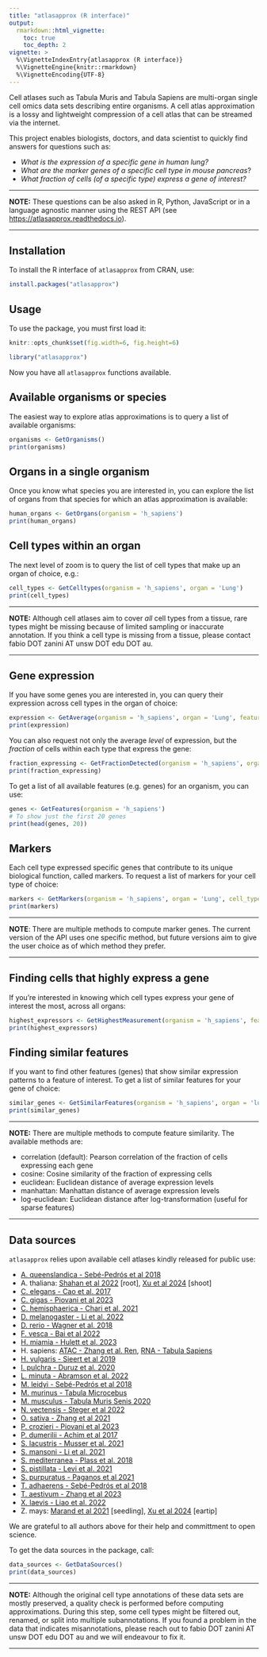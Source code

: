 ```yaml
---
title: "atlasapprox (R interface)"
output:
  rmarkdown::html_vignette:
    toc: true
    toc_depth: 2
vignette: >
  %\VignetteIndexEntry{atlasapprox (R interface)}
  %\VignetteEngine{knitr::rmarkdown}
  %\VignetteEncoding{UTF-8}
---
```


Cell atlases such as Tabula Muris and Tabula Sapiens are multi-organ single cell omics data sets describing entire organisms. A cell atlas approximation is a lossy and lightweight compression of a cell atlas that can be streamed via the internet.

This project enables biologists, doctors, and data scientist to quickly find answers for questions such as:

- *What is the expression of a specific gene in human lung?*
- *What are the marker genes of a specific cell type in mouse pancreas*?
- *What fraction of cells (of a specific type) express a gene of interest?*

***
**NOTE:** These questions can be also asked in R, Python, JavaScript or in a language agnostic manner using the REST API (see [https://atlasapprox.readthedocs.io](https://atlasapprox.readthedocs.io)).

***


## Installation
To install the R interface of `atlasapprox` from CRAN, use:
```r
install.packages("atlasapprox")
```

## Usage
To use the package, you must first load it:
```r
knitr::opts_chunk$set(fig.width=6, fig.height=6)
```

```r
library("atlasapprox")
```

Now you have all `atlasapprox` functions available.

## Available organisms or species
The easiest way to explore atlas approximations is to query a list of available organisms:

```r
organisms <- GetOrganisms()
print(organisms)
```

## Organs in a single organism
Once you know what species you are interested in, you can explore the list of organs from that species for which an atlas approximation is available:

```r
human_organs <- GetOrgans(organism = 'h_sapiens')
print(human_organs)
```

## Cell types within an organ
The next level of zoom is to query the list of cell types that make up an organ of choice, e.g.:

```r
cell_types <- GetCelltypes(organism = 'h_sapiens', organ = 'Lung')
print(cell_types)
```

***
**NOTE:** Although cell atlases aim to cover *all* cell types from a tissue, rare types might be missing because of limited sampling or inaccurate annotation. If you think a cell type is missing from a tissue, please contact fabio DOT zanini AT unsw DOT edu DOT au.

***

## Gene expression
If you have some genes you are interested in, you can query their expression across cell types in the organ of choice:

```r
expression <- GetAverage(organism = 'h_sapiens', organ = 'Lung', features = c('PTPRC', 'COL1A1'))
print(expression)
```

You can also request not only the average *level* of expression, but the *fraction* of cells within each type that express the gene:

```r
fraction_expressing <- GetFractionDetected(organism = 'h_sapiens', organ = 'Lung', features = c('PTPRC', 'COL1A1'))
print(fraction_expressing)
```

To get a list of all available features (e.g. genes) for an organism, you can use:

```r
genes <- GetFeatures(organism = 'h_sapiens')
# To show just the first 20 genes
print(head(genes, 20))
```

## Markers
Each cell type expressed specific genes that contribute to its unique biological function, called markers. To request a list of markers for your cell type of choice:

```r
markers <- GetMarkers(organism = 'h_sapiens', organ = 'Lung', cell_type = 'fibroblast', number = 5)
print(markers)
```

***
**NOTE**: There are multiple methods to compute marker genes. The current version of the API uses one specific method, but future versions aim to give the user choice as of which method they prefer.

***

## Finding cells that highly express a gene
If you're interested in knowing which cell types express your gene of interest the most, across all organs:

```r
highest_expressors <- GetHighestMeasurement(organism = 'h_sapiens', feature = 'PTPRC', number = 5)
print(highest_expressors)
```


## Finding similar features
If you want to find other features (genes) that show similar expression patterns to a feature of interest. To get a list of similar features for your gene of choice:
```r
similar_genes <- GetSimilarFeatures(organism = 'h_sapiens', organ = 'lung', feature = 'PTPRC', number = 5, method = 'correlation')
print(similar_genes)
```

***
**NOTE:** There are multiple methods to compute feature similarity. The available methods are:

- correlation (default): Pearson correlation of the fraction of cells expressing each gene
- cosine: Cosine similarity of the fraction of expressing cells 
- euclidean: Euclidean distance of average expression levels
- manhattan: Manhattan distance of average expression levels 
- log-euclidean: Euclidean distance after log-transformation (useful for sparse features)

***
## Data sources
`atlasapprox` relies upon available cell atlases kindly released for public use:

- [A. queenslandica - Sebé-Pedrós et al 2018](https://www.nature.com/articles/s41559-018-0575-6)
- A. thaliana: [Shahan et al 2022](https://www.sciencedirect.com/science/article/pii/S1534580722000338) [root], [Xu et al 2024](https://doi.org/10.1101/2024.03.04.583414) [shoot]
- [C. elegans - Cao et al. 2017](https://www.science.org/doi/10.1126/science.aam8940)
- [C. gigas - Piovani et al 2023](https://doi.org/10.1126/sciadv.adg6034)
- [C. hemisphaerica - Chari et al. 2021](https://www.science.org/doi/10.1126/sciadv.abh1683)
- [D. melanogaster - Li et al. 2022](https://doi.org/10.1126/science.abk2432)
- [D. rerio - Wagner et al. 2018](https://www.science.org/doi/10.1126/science.aar4362)
- [F. vesca - Bai et al 2022](https://doi.org/10.1093/hr/uhab055)
- [H. miamia - Hulett et al. 2023](https://www.nature.com/articles/s41467-023-38016-4)
- H. sapiens: [ATAC - Zhang et al. Ren](https://doi.org/10.1016/j.cell.2021.10.024), [RNA - Tabula Sapiens](https://www.science.org/doi/10.1126/science.abl4896)
- [H. vulgaris - Sieert et al 2019](https://doi.org/10.1126/science.aav9314)
- [I. pulchra - Duruz et al. 2020](https://academic.oup.com/mbe/article/38/5/1888/6045962)
- [L. minuta - Abramson et al. 2022](https://doi.org/10.1093/plphys/kiab564)
- [M. leidyi - Sebé-Pedrós et al 2018](https://www.nature.com/articles/s41559-018-0575-6)
- [M. murinus - Tabula Microcebus](https://www.biorxiv.org/content/10.1101/2021.12.12.469460v2)
- [M. musculus - Tabula Muris Senis 2020](https://www.nature.com/articles/s41586-020-2496-1)
- [N. vectensis - Steger et al 2022](https://doi.org/10.1016/j.celrep.2022.111370)
- [O. sativa - Zhang et al 2021](https://doi.org/10.1038/s41467-021-22352-4)
- [P. crozieri - Piovani et al 2023](https://doi.org/10.1126/sciadv.adg6034)
- [P. dumerilii - Achim et al 2017](https://academic.oup.com/mbe/article/35/5/1047/4823215)
- [S. lacustris - Musser et al. 2021](https://www.science.org/doi/10.1126/science.abj2949)
- [S. mansoni - Li et al. 2021](https://www.nature.com/articles/s41467-020-20794-w)
- [S. mediterranea - Plass et al. 2018](https://doi.org/10.1126/science.aaq1723)
- [S. pistillata - Levi et al. 2021](https://www.sciencedirect.com/science/article/pii/S0092867421004402)
- [S. purpuratus - Paganos et al 2021](https://doi.org/10.7554/eLife.70416)
- [T. adhaerens - Sebé-Pedrós et al 2018](https://www.nature.com/articles/s41559-018-0575-6)
- [T. aestivum - Zhang et al 2023](https://genomebiology.biomedcentral.com/articles/10.1186/s13059-023-02908-x)
- [X. laevis - Liao et al. 2022](https://www.nature.com/articles/s41467-022-31949-2)
- Z. mays: [Marand et al 2021](https://www.cell.com/cell/pdf/S0092-8674(21)00493-1.pdf) [seedling], [Xu et al 2024](https://doi.org/10.1101/2024.03.04.583414) [eartip]

We are grateful to all authors above for their help and committment to open science.

To get the data sources in the package, call:
```r
data_sources <- GetDataSources()
print(data_sources)
```

***
**NOTE:** Although the original cell type annotations of these data sets are mostly preserved, a quality check is performed before computing approximations. During this step, some cell types might be filtered out, renamed, or split into multiple subannotations. If you found a problem in the data that indicates misannotations, please reach out to fabio DOT zanini AT unsw DOT edu DOT au and we will endeavour to fix it.

***
